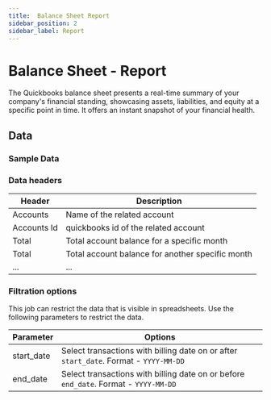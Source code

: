```yaml
---
title:  Balance Sheet Report
sidebar_position: 2
sidebar_label: Report
---
```

#  Balance Sheet - Report

The Quickbooks balance sheet presents a real-time summary of your company's financial standing, showcasing assets, liabilities, and equity at a specific point in time. It offers an instant snapshot of your financial health. 

<AddJob
  template="gsheet_quickbooks_balance_sheet_report"
/>


## Data

### Sample Data

<Gsheet
  src="https://docs.google.com/spreadsheets/d/1KWa16ZCTRUdIF7LXFQzgCaBXEze4fpGWaV77tc8Q_Y8/edit#gid=1264590396"
/>


### Data headers

| Header | Description |
|----|----|
| Accounts | Name of the related account |
| Accounts Id | quickbooks id of the related account |
| Total |  Total account balance for a specific month |
| Total |  Total account balance for another specific month |
| ... |  ...  |


### Filtration options

This job can restrict the data that is visible in spreadsheets. Use the following parameters to restrict the data.

| Parameter | Options |
|----|----|
| start_date | Select transactions with billing date on or after `start_date`. Format - `YYYY-MM-DD` |
| end_date | Select transactions with billing date on or before `end_date`. Format - `YYYY-MM-DD` |

<!---
## Others

### Similar jobs

Similar sort of data can be achieved by using get accounting transaction job and filtering it by invoice type. 

### Reports that use this job

Here are some of the report templates that use this job: 
-->